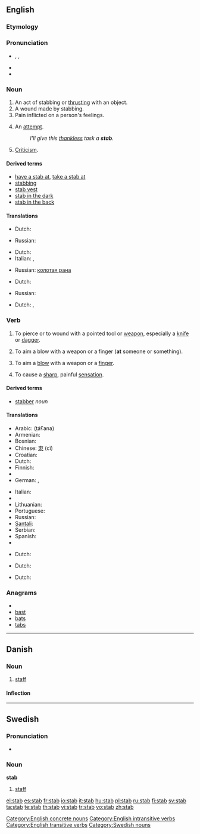 {{also|Stab}}
==English==
{{wikipedia}}

===Etymology===
{{etyl|enm}}

===Pronunciation===
* {{enPR|stăb}}, {{IPA|/stæb/}}, {{SAMPA|/st{b/}}
* {{audio|en-us-stab.ogg|Audio (US)}}
* {{rhymes|æb}}

===Noun===
{{en-noun}}

# An act of stabbing or [[thrust|thrusting]] with an object.
# A wound made by stabbing.
# Pain inflicted on a person's feelings.
# {{informal}} An [[attempt]].
#: ''I'll give this [[thankless]] task a '''stab'''.''
# [[criticism|Criticism]].

====Derived terms====
* [[have a stab at]], [[take a stab at]]
* [[stabbing]]<!--adjective, noun-->
* [[stab vest]]
* [[stab in the dark]]
* [[stab in the back]]

====Translations====
{{trans-top|Act of stabbing}}
* Dutch: {{t+|nl|steek}}
{{trans-mid}}
* Russian: {{t+|ru|удар|m|sc=Cyrl}}
{{trans-bottom}}

{{trans-top|Wound made by stabbing}}
* Dutch: {{t+|nl|steekwond}}
* Italian: {{t|it|coltellata|f}},  {{t|it|pugnalata|f}}
{{trans-mid}}
* Russian: [[колотая рана]] {{f}}
{{trans-bottom}}

{{trans-top|Pain inflicted on a person's feelings}}
{{trans-mid}}
{{trans-bottom}}

{{trans-top|Attempt}}
* Dutch: {{t-|nl|poging}}
{{trans-mid}}
* Russian: {{t+|ru|попытка|f|sc=Cyrl}}
{{trans-bottom}}

{{trans-top|Criticism}}
* Dutch: {{t-|nl|kritiek}},{{t+|nl|aanval}}
{{trans-mid}}
{{trans-bottom}}

===Verb===
{{en-verb|stab|b|ed}}

# {{transitive}} To pierce or to wound with a pointed tool or [[weapon]], especially a [[knife]] or [[dagger]].
# {{transitive}} To aim a blow with a weapon or a finger ('''at''' someone or something).
# {{intransitive}} To aim a [[blow]] with a weapon or a [[finger]].
# {{intransitive}} To cause a [[sharp]], painful [[sensation]].

====Derived terms====
* [[stabber]] ''noun''

====Translations====
{{trans-top|To pierce or wound with pointed tool or weapon}}
* Arabic: {{Arab|[[طعن]]}} (ṭáʕana)
* Armenian: {{t-|hy|խոցել|tr=xoc'el|sc=Armn|xs=Armenian}}
* Bosnian: {{t-|bs|bosti}}
* Chinese: [[朿]] (cì)
* Croatian: {{t-|hr|bosti}}
* Dutch: {{t+|nl|steken}}
* Finnish: {{t+|fi|puukottaa}}
* {{trreq|French}}
* German: {{t+|de|stechen}}, {{t+|de|erstechen}}
{{trans-mid}}
* Italian: {{t+|it|pugnalare}}
* {{trreq|Japanese}}
* Lithuanian: {{t-|lt|badyti|xs=Lithuanian}}
* Portuguese: {{t-|pt|esfaquear}}
* Russian: {{t|ru|закалывать|tr=zakályvat’|sc=Cyrl}}
* [[Santali]]: {{tø|sat|ᱨᱳᱜ|tr=rok'|sc=Olck}}
* Serbian: {{t-|sr|bosti}}
* Spanish: {{t+|es|apuñalar}}
* {{trreq|Swedish}}
{{trans-bottom}}

{{trans-top|To aim a blow with a weapon or a finger (at someone or something)}}
* Dutch: {{t+|nl|steken}}
{{trans-mid}}
{{trans-bottom}}
<!--this is the INTRANSITIVE sense-->

{{trans-top|To aim a blow with a weapon or a finger}}
* Dutch: {{t+|nl|steken}}
{{trans-mid}}
{{trans-bottom}}

{{trans-top|To cause a sharp painful sensation}}
* Dutch: {{t+|nl|steken}}
{{trans-mid}}
{{trans-bottom}}

===Anagrams===
* {{alphagram|abst}}
* [[bast]]
* [[bats]]
* [[tabs]]

[[Category:English concrete nouns]]
[[Category:English intransitive verbs]]
[[Category:English transitive verbs]]

----

==Danish==

===Noun===
{{da-noun|en|e}}

# [[staff]]

====Inflection====
{{da-noun-infl|en|e}}

----

==Swedish==

===Pronunciation===
* {{audio|Sv-en stab.ogg|audio}}

===Noun===
'''stab''' {{c}}

# [[staff]]

[[Category:Swedish nouns]]

[[el:stab]]
[[es:stab]]
[[fr:stab]]
[[io:stab]]
[[it:stab]]
[[hu:stab]]
[[pl:stab]]
[[ru:stab]]
[[fi:stab]]
[[sv:stab]]
[[ta:stab]]
[[te:stab]]
[[th:stab]]
[[vi:stab]]
[[tr:stab]]
[[vo:stab]]
[[zh:stab]]